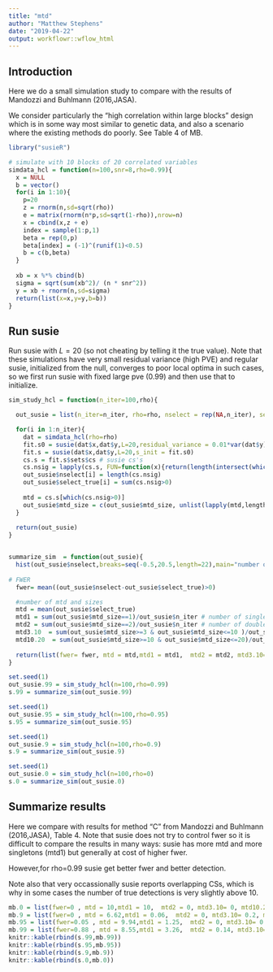 ```yaml
---
title: "mtd"
author: "Matthew Stephens"
date: "2019-04-22"
output: workflowr::wflow_html
---
```


## Introduction

Here we do a small simulation study to 
compare with the results of Mandozzi and Buhlmann (2016,JASA).

We consider particularly the 
"high correlation within large blocks" design which is
in some way most similar to genetic data, and also a scenario where the
existing methods do poorly. See Table 4 of MB.

```r
library("susieR")
```


```r
# simulate with 10 blocks of 20 correlated variables
simdata_hcl = function(n=100,snr=8,rho=0.99){
  x = NULL
  b = vector()
  for(i in 1:10){ 
    p=20
    z = rnorm(n,sd=sqrt(rho))
    e = matrix(rnorm(n*p,sd=sqrt(1-rho)),nrow=n)
    x = cbind(x,z + e)
    index = sample(1:p,1)
    beta = rep(0,p)
    beta[index] = (-1)^(runif(1)<0.5)
    b = c(b,beta)
  }
  
  xb = x %*% cbind(b)
  sigma = sqrt(sum(xb^2)/ (n * snr^2))
  y = xb + rnorm(n,sd=sigma)
  return(list(x=x,y=y,b=b))
}
```

## Run susie

Run susie with $L=20$ (so not cheating by telling it the true value).
Note that these simulations have very small residual variance (high PVE)
and regular susie, initialized from the null, converges to poor local optima in
such cases, so we first run susie with fixed large pve (0.99) and then use that
to initialize.

```r

sim_study_hcl = function(n_iter=100,rho){

  out_susie = list(n_iter=n_iter, rho=rho, nselect = rep(NA,n_iter), select_true = rep(NA,n_iter),mtd_size = NULL)

  for(i in 1:n_iter){
    dat = simdata_hcl(rho=rho)
    fit.s0 = susie(dat$x,dat$y,L=20,residual_variance = 0.01*var(dat$y),estimate_residual_variance=FALSE)
    fit.s = susie(dat$x,dat$y,L=20,s_init = fit.s0)
    cs.s = fit.s$sets$cs # susie cs's
    cs.nsig = lapply(cs.s, FUN=function(x){return(length(intersect(which(dat$b !=0),x)))}) # number of signals in each cs
    out_susie$nselect[i] = length(cs.nsig)
    out_susie$select_true[i] = sum(cs.nsig>0)
    
    mtd = cs.s[which(cs.nsig>0)]
    out_susie$mtd_size = c(out_susie$mtd_size, unlist(lapply(mtd,length)))
  }
  
  return(out_susie)
}


summarize_sim  = function(out_susie){
  hist(out_susie$nselect,breaks=seq(-0.5,20.5,length=22),main="number of CSs selected")
  
# FWER
  fwer= mean((out_susie$nselect-out_susie$select_true)>0)

  #number of mtd and sizes
  mtd = mean(out_susie$select_true)
  mtd1 = sum(out_susie$mtd_size==1)/out_susie$n_iter # number of singletons
  mtd2 = sum(out_susie$mtd_size==2)/out_susie$n_iter # number of doubletons
  mtd3.10  = sum(out_susie$mtd_size>=3 & out_susie$mtd_size<=10 )/out_susie$n_iter # number of 3-10
  mtd10.20  = sum(out_susie$mtd_size>=10 & out_susie$mtd_size<=20)/out_susie$n_iter # number of 3-10
  
  return(list(fwer= fwer, mtd = mtd,mtd1 = mtd1,  mtd2 = mtd2, mtd3.10= mtd3.10, mtd10.20 = mtd10.20))
}
```


```r
set.seed(1)
out_susie.99 = sim_study_hcl(n=100,rho=0.99)
s.99 = summarize_sim(out_susie.99)
```

```r
set.seed(1)
out_susie.95 = sim_study_hcl(n=100,rho=0.95)
s.95 = summarize_sim(out_susie.95)
```


```r
set.seed(1)
out_susie.9 = sim_study_hcl(n=100,rho=0.9)
s.9 = summarize_sim(out_susie.9)
```


```r
set.seed(1)
out_susie.0 = sim_study_hcl(n=100,rho=0)
s.0 = summarize_sim(out_susie.0)
```

## Summarize results

Here we compare with results for method "C" from Mandozzi and Buhlmann (2016,JASA), Table 4.
Note that susie does not try to control fwer so it is difficult to compare
the results in many ways: susie has more mtd and more singletons (mtd1)
but generally at cost of higher fwer. 

However,for rho=0.99 susie get better fwer and better detection.

Note also that very occassionally susie reports overlapping CSs, which is why
in some cases the number of true detections is very slightly above 10.
```r
mb.0 = list(fwer=0 , mtd = 10,mtd1 = 10,  mtd2 = 0, mtd3.10= 0, mtd10.20 = 0)
mb.9 = list(fwer=0 , mtd = 6.62,mtd1 = 0.06,  mtd2 = 0, mtd3.10= 0.2, mtd10.20 = 6.1)
mb.95 = list(fwer=0.05 , mtd = 9.94,mtd1 = 1.25,  mtd2 = 0, mtd3.10= 0.77, mtd10.20 = 7.92)
mb.99 = list(fwer=0.88 , mtd = 8.55,mtd1 = 3.26,  mtd2 = 0.14, mtd3.10= 2.8, mtd10.20 = 2.35)
knitr::kable(rbind(s.99,mb.99))
knitr::kable(rbind(s.95,mb.95))
knitr::kable(rbind(s.9,mb.9))
knitr::kable(rbind(s.0,mb.0))
```

